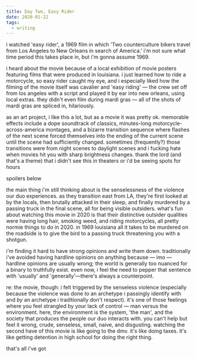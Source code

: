 ```yaml
---
title: Day Two, Easy Rider
date: 2020-01-22
tags:
  - writing
---
```


i watched 'easy rider', a 1969 film in which 'Two counterculture bikers travel from Los Angeles to New Orleans
in search of America.' i'm not sure what time period this takes place in, but i'm gonna assume 1969.

i heard about the movie because of a local exhibition of movie posters featuring films that were produced in louisiana. i just learned how to ride a motorcycle, so easy rider caught my eye, and i especially liked how the filming of the movie itself was cavalier and 'easy riding' — the crew set off from los angeles with a script and played it by ear into new orleans, using local extras. they didn't even film during mardi gras — all of the shots of mardi gras are spliced in, hilariously.

as an art project, i like this a lot, but as a movie it was pretty ok. memorable effects include a dope soundtrack of classics, minutes-long motorcycle-across-america montages, and a bizarre transition sequence where flashes of the next scene forced themselves into the ending of the current scene until the scene had sufficiently changed. sometimes (frequently?) those transitions were from night scenes to daylight scenes and i fucking hate when movies hit you with sharp brightness changes. thank the lord (and that's a theme) that i didn't see this in theaters or i'd be seeing spots for hours

spoilers below

the main thing i'm still thinking about is the senselessness of the violence our duo experiences. as they transition east from LA, they're first looked at by the locals, then brutally attacked in their sleep, and finally murdered by a passing truck in the final scene, all for being visible outsiders. what's fun about watching this movie in 2020 is that their distinctive outsider qualities were having long hair, smoking weed, and riding motorcycles, all pretty normie things to do in 2020. in 1969 louisiana all it takes to be murdered on the roadside is to give the bird to a passing truck threatening you with a shotgun.

i'm finding it hard to have strong opinions and write them down. traditionally i've avoided having hardline opinions on anything because — imo — hardline opinions are usually wrong; the world is generally too nuanced for a binary to truthfully exist. even now, i feel the need to pepper that sentence with 'usually' and 'generally'—there's always a counterpoint.

re: the movie, though: i felt triggered by the senseless violence (especially because the violence was done _to_ an archetype i passingly identify with and _by_ an archetype i traditionally don't respect). it's one of those feelings where you feel strangled by your lack of control — man versus the environment. here, the environment is the system, 'the man', and the society that produces the people our duo interacts with. you can't help but feel it wrong, crude, senseless, small, naive, and disgusting. watching the second have of this movie is like going to the dmv. it's like doing taxes. it's like getting detention in high school for doing the right thing.

that's all i've got

